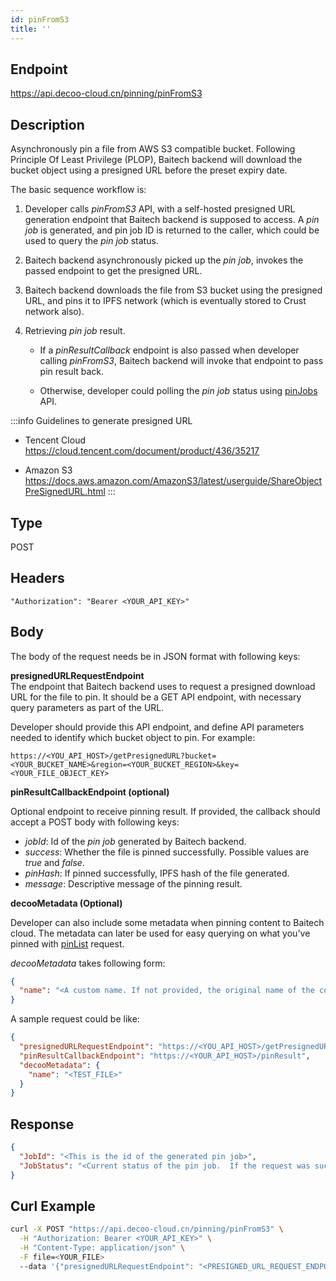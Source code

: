 ```yaml
---
id: pinFromS3
title: ''
---
```


## Endpoint
https://api.decoo-cloud.cn/pinning/pinFromS3

## Description
Asynchronously pin a file from AWS S3 compatible bucket. Following Principle Of Least Privilege (PLOP), Baitech backend will download the bucket object using a presigned URL before the preset expiry date.

The basic sequence workflow is:
1. Developer calls *pinFromS3* API, with a self-hosted presigned URL generation endpoint that Baitech backend is supposed to access. A *pin job* is generated, and pin job ID is returned to the caller, which could be used to query the *pin job* status.

2. Baitech backend asynchronously picked up the *pin job*, invokes the passed endpoint to get the presigned URL.

3. Baitech backend downloads the file from S3 bucket using the presigned URL, and pins it to IPFS network (which is eventually stored to Crust network also).

4. Retrieving *pin job* result.
   - If a *pinResultCallback* endpoint is also passed when developer calling *pinFromS3*, Baitech backend will invoke that endpoint to pass pin result back.

   - Otherwise, developer could polling the *pin job* status using [pinJobs](pinning/pin-jobs.mdx) API.

:::info Guidelines to generate presigned URL
- Tencent Cloud<br/>
  https://cloud.tencent.com/document/product/436/35217

- Amazon S3<br/>
  https://docs.aws.amazon.com/AmazonS3/latest/userguide/ShareObjectPreSignedURL.html
:::

## Type
POST

## Headers
```
"Authorization": "Bearer <YOUR_API_KEY>"
```

## Body

The body of the request needs be in JSON format with following keys:

**presignedURLRequestEndpoint**<br/>
The endpoint that Baitech backend uses to request a presigned download URL for the file to pin. It should be a GET API endpoint, with necessary query parameters as part of the URL.

Developer should provide this API endpoint, and define API parameters needed to identify which bucket object to pin. For example:
```
https://<YOU_API_HOST>/getPresignedURL?bucket=<YOUR_BUCKET_NAME>&region=<YOUR_BUCKET_REGION>&key=<YOUR_FILE_OBJECT_KEY>
```


**pinResultCallbackEndpoint (optional)**<br/>

Optional endpoint to receive pinning result. If provided, the callback should accept a POST body with following keys:

- *jobId*: Id of the *pin job* generated by Baitech backend.
- *success*: Whether the file is pinned successfully. Possible values are *true* and *false*.
- *pinHash*: If pinned successfully, IPFS hash of the file generated.
- *message*: Descriptive message of the pinning result.

**decooMetadata (Optional)**

Developer can also include some metadata when pinning content to Baitech cloud. The metadata can later be used for easy querying on what you've pinned with [pinList](pinning/pin-list.mdx) request.

*decooMetadata* takes following form:
```json
{
  "name": "<A custom name. If not provided, the original name of the content (if feasible) will be used.>"
}
```

A sample request could be like:
```json
{
  "presignedURLRequestEndpoint": "https://<YOU_API_HOST>/getPresignedURL?bucket=<YOUR_BUCKET_NAME>&region=<YOUR_BUCKET_REGION>&key=<YOUR_FILE_OBJECT_KEY>",
  "pinResultCallbackEndpoint": "https://<YOUR_API_HOST>/pinResult",
  "decooMetadata": {
    "name": "<TEST_FILE>"
  }
}
```


## Response
```json
{
  "JobId": "<This is the id of the generated pin job>",
  "JobStatus": "<Current status of the pin job.  If the request was successful, the status should be 'queued'>"
}
```

## Curl Example
```sh
curl -X POST "https://api.decoo-cloud.cn/pinning/pinFromS3" \
  -H "Authorization: Bearer <YOUR_API_KEY>" \
  -H "Content-Type: application/json" \
  -F file=<YOUR_FILE>
  --data '{"presignedURLRequestEndpoint": "<PRESIGNED_URL_REQUEST_ENDPOINT>", "pinResultCallbackEndpoint": "<PIN_RESULT_CALLBACK_ENDPOINT>", "decooMetadata": {"name": "My File"}}'
```
